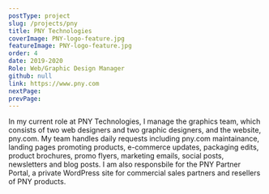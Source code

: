 ```yaml
---
postType: project
slug: /projects/pny
title: PNY Technologies
coverImage: PNY-logo-feature.jpg
featureImage: PNY-logo-feature.jpg
order: 4
date: 2019-2020
Role: Web/Graphic Design Manager
github: null
link: https://www.pny.com
nextPage:
prevPage:
---
```


In my current role at PNY Technologies, I manage the graphics team, which consists of two web designers and two graphic designers, and the website, pny.com. My team handles daily requests including pny.com maintainance, landing pages promoting products, e-commerce updates, packaging edits, product brochures, promo flyers, marketing emails, social posts, newsletters and blog posts. I am also responsbile for the PNY Partner Portal, a private WordPress site for commercial sales partners and resellers of PNY products.
